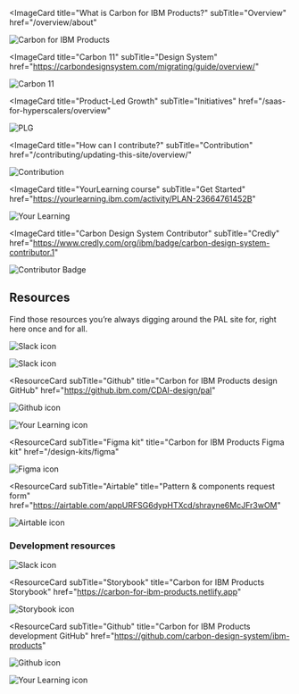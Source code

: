 
<Row className="image-card-group">

<Column colMd={4} colLg={4} noGutterSm>

<ImageCard
  title="What is Carbon for IBM Products?"
  subTitle="Overview"
  href="/overview/about"
>

![Carbon for IBM Products](../images/homepage/cards/carbon-for-ibm-products.svg)

</ImageCard>

<ImageCard
  title="Carbon 11"
  subTitle="Design System"
  href="https://carbondesignsystem.com/migrating/guide/overview/"
>

![Carbon 11](../images/homepage/cards/carbon-11.svg)

</ImageCard>

</Column>

<Column colMd={4} colLg={4} noGutterSm>

<ImageCard
  title="Product-Led Growth"
  subTitle="Initiatives"
  href="/saas-for-hyperscalers/overview"
>

![PLG](../images/homepage/cards/plg.svg)

</ImageCard>

<ImageCard
  title="How can I contribute?"
  subTitle="Contribution"
  href="/contributing/updating-this-site/overview/"
>

![Contribution](../images/homepage/cards/contribution.svg)

</ImageCard>

</Column>

<Column colMd={4} colLg={4} noGutterSm>

<ImageCard
  title="YourLearning course"
  subTitle="Get Started"
  href="https://yourlearning.ibm.com/activity/PLAN-23664761452B"
>

![Your Learning](../images/homepage/cards/your-learning.svg)

</ImageCard>

<ImageCard
  title="Carbon Design System Contributor"
  subTitle="Credly"
  href="https://www.credly.com/org/ibm/badge/carbon-design-system-contributor.1"
>

![Contributor Badge](../images/homepage/cards/contributor-badge.svg)

</ImageCard>

</Column>

</Row>

<Row className="grid-callout">

<Column colMd={4} colLg={4}>

## Resources

</Column>

<Column colMd={4} colLg={8}>

Find those resources you’re always digging around the PAL site for, right here once and for all.

</Column>

</Row>

<Row className="resource-card-group">

<Column colMd={4} colLg={4} noGutterSm>

<ResourceCard
  subTitle="Slack"
  title="ds_adoption_guild"
  href="https://ibm-casdesign.slack.com/archives/CHJSPKW9Y/">

![Slack icon](../images/homepage/slack-icon.png)

</ResourceCard>

</Column>

<Column colMd={4} colLg={4} noGutterSm>

<ResourceCard
  subTitle="Slack"
  title="ibmproducts-pal"
  href="https://ibm-casdesign.slack.com/archives/CQGR0HC05/">

![Slack icon](../images/homepage/slack-icon.png)

</ResourceCard>

</Column>

<Column colMd={4} colLg={4} noGutterSm>

<ResourceCard
  subTitle="Github"
  title="Carbon for IBM Products design GitHub"
  href="https://github.ibm.com/CDAI-design/pal"
>

![Github icon](../images/homepage/github-icon.png)

</ResourceCard>

</Column>

<Column colMd={4} colLg={4} noGutterSm>

<ResourceCard
  subTitle="Events & Calendar"
  title="DSAG meeting Th 11:00AM EST"
  href="https://ec.yourlearning.ibm.com/w3/event/10377319">

![Your Learning icon](../images/homepage/your-learning-icon.png)

</ResourceCard>

</Column>

<Column colMd={4} colLg={4} noGutterSm>

<ResourceCard
  subTitle="Figma kit"
  title="Carbon for IBM Products Figma kit"
  href="/design-kits/figma"
>

![Figma icon](../images/homepage/figma-icon.png)

</ResourceCard>

</Column>

<Column colMd={4} colLg={4} noGutterSm>

<ResourceCard
  subTitle="Airtable"
  title="Pattern & components request form"
  href="https://airtable.com/appURFSG6dypHTXcd/shrayne6McJFr3wOM"
>

![Airtable icon](../images/homepage/airtable-icon.png)

</ResourceCard>

</Column>

</Row>

### Development resources

<Row className="resource-card-group">

<Column colMd={4} colLg={4} noGutterSm>

<ResourceCard
  subTitle="Slack"
  title="ibmproducts-pal-dev"
  href="https://ibm-casdesign.slack.com/archives/C013ZTX0N6B/">

![Slack icon](../images/homepage/slack-icon.png)

</ResourceCard>

</Column>

<Column colMd={4} colLg={4} noGutterSm>

<ResourceCard
  subTitle="Storybook"
  title="Carbon for IBM Products Storybook"
  href="https://carbon-for-ibm-products.netlify.app"
>

![Storybook icon](../images/homepage/storybook-icon.png)

</ResourceCard>

</Column>

<Column colMd={4} colLg={4} noGutterSm>

<ResourceCard
  subTitle="Github"
  title="Carbon for IBM Products development GitHub"
  href="https://github.com/carbon-design-system/ibm-products"
>

![Github icon](../images/homepage/github-icon.png)

</ResourceCard>

</Column>

<Column colMd={4} colLg={4} noGutterSm>

<ResourceCard
  subTitle="Events & Calendar"
  title="Development office hours Wed 11:30AM EST"
  href="https://ec.yourlearning.ibm.com/w3/meeting/10373279">

![Your Learning icon](../images/homepage/your-learning-icon.png)

</ResourceCard>

</Column>

</Row>
